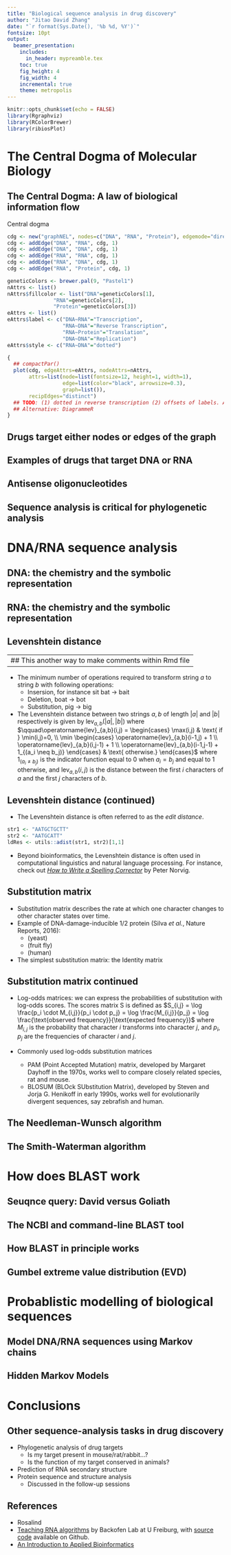 ```yaml
---
title: "Biological sequence analysis in drug discovery"
author: "Jitao David Zhang"
date: "`r format(Sys.Date(), '%b %d, %Y')`"
fontsize: 10pt
output: 
  beamer_presentation:
    includes:
      in_header: mypreamble.tex
    toc: true
    fig_height: 4
    fig_width: 4
    incremental: true
    theme: metropolis
---
```


```r
knitr::opts_chunk$set(echo = FALSE)
library(Rgraphviz)
library(RColorBrewer)
library(ribiosPlot)
```

# The Central Dogma of Molecular Biology

## The Central Dogma: A law of biological information flow

\begincols
  \begincol{.5\textwidth}
    Central dogma
  \endcol
  \begincol{.5\textwidth}
```r
cdg <- new("graphNEL", nodes=c("DNA", "RNA", "Protein"), edgemode="directed")
cdg <- addEdge("DNA", "RNA", cdg, 1)
cdg <- addEdge("DNA", "DNA", cdg, 1)
cdg <- addEdge("RNA", "RNA", cdg, 1)
cdg <- addEdge("RNA", "DNA", cdg, 1)
cdg <- addEdge("RNA", "Protein", cdg, 1)

geneticColors <- brewer.pal(9, "Pastel1")
nAttrs <- list()
nAttrs$fillcolor <- list("DNA"=geneticColors[1],
               "RNA"=geneticColors[2],
               "Protein"=geneticColors[3])
eAttrs <- list()
eAttrs$label <- c("DNA~RNA"="Transcription",
                  "RNA~DNA"="Reverse Transcription",
                  "RNA~Protein"="Translation",
                  "DNA~DNA"="Replication")
eAttrs$style <- c("RNA~DNA"="dotted")

{
  ## compactPar()
  plot(cdg, edgeAttrs=eAttrs, nodeAttrs=nAttrs,
       attrs=list(node=list(fontsize=12, height=1, width=1),
                  edge=list(color="black", arrowsize=0.3),
                  graph=list()),
       recipEdges="distinct")
  ## TODO: (1) dotted in reverse transcription (2) offsets of labels. Are both possible with Rgraphviz?? I am not sure.
  ## Alternative: DiagrammeR
}
```
  \endcol
\endcols  
   
\takehome{The CD graph view offers insights for drug discovery}

## Drugs target either nodes or edges of the graph

\takehome{Drugs target either nodes or edges of the CD graph}

## Examples of drugs that target DNA or RNA

\takehome{More and more drugs target DNA/RNA of the CD graph}

## Antisense oligonucleotides

\takehome{Sequence analysis allows designing potent and specific ASOs}

## Sequence analysis is critical for phylogenetic analysis

\takehome{Sequence analysis helps us understanding evolution of sequences}

# DNA/RNA sequence analysis

## DNA: the chemistry and the symbolic representation

\takehome{DNA is a string of characters and often form double helixes}

## RNA: the chemistry and the symbolic representation

\takehome{RNA is a string of characters and is often single-stranded}

## Levenshtein distance

<!-- This method was invented in 1965 by the Russian Mathematician Vladimir Levenshtein (1935-2017).  --> 

---
## This another way to make comments within Rmd file
---

- The minimum number of operations required to transform string $a$ to string $b$ with following operations:
    * Insersion, for instance sit $\textrm{bat}~\rightarrow~\textrm{bait}$ 
    * Deletion, \textit{e.g.} $\textrm{boat}~\rightarrow~\textrm{bot}$
    * Substitution, \textit{e.g.} $\textrm{pig}~\rightarrow~\textrm{big}$
- The Levenshtein distance between two strings $a, b$ of length $|a|$ and $|b|$ respectively is given by $\operatorname{lev}_{a,b}(|a|,|b|)$ where
  $\qquad\operatorname{lev}_{a,b}(i,j) = \begin{cases}
    \max(i,j) & \text{ if } \min(i,j)=0, \\
    \min \begin{cases}
            \operatorname{lev}_{a,b}(i-1,j) + 1 \\
            \operatorname{lev}_{a,b}(i,j-1) + 1 \\
            \operatorname{lev}_{a,b}(i-1,j-1) + 1_{(a_i \neq b_j)}
         \end{cases} & \text{ otherwise.}
   \end{cases}$
\newline
where $1_{(a_i \neq b_j)}$ is the indicator function equal to 0 when  $a_i = b_j$ and equal to 1 otherwise, and $\operatorname{lev}_{a,b}(i,j)$ is the distance between the first $i$ characters of $a$ and the first $j$ characters of $b$.

## Levenshtein distance (continued)

- The Levenshtein distance is often referred to as the *edit distance*. 

```r
str1 <- "AATGCTGCTT"
str2 <- "AATGCATT"
ldRes <- utils::adist(str1, str2)[1,1]
```

\exercise{What is the Levenshtein distance between \texttt{`r str1`} and \texttt{`r str2`}?}{`r ldRes`}

- Beyond bioinformatics, the Levenshtein distance is often used in computational linguistics and natural language processing. For instance, check out [*How to Write a Spelling Corrector*](http://norvig.com/spell-correct.html) by Peter Norvig.

\takehome{Levenshtein distance applies to biological sequences}

## Substitution matrix

<!-- use \scalebox in the graphicx package to resize things  --> 

- Substitution matrix describes the rate at which one character changes to other character states over time.
- Example of DNA-damage-inducible 1/2 protein (Silva *et al.*, Nature Reports, 2016): 
    * \texttt{...DTGAQTT...} (yeast)
    * \texttt{...D\textcolor{red}{S}GAQTT...} (fruit fly)
    * \texttt{...D\textcolor{red}{S}GAQ\textcolor{red}{M}T...} (human)
- The simplest substitution matrix: the Identity matrix
\scalebox{0.7}{
$\begin{bmatrix}
 1 & 0 & \cdots & 0 & 0 \\
 0 & 1 &        & 0 & 0 \\
 \vdots & & \ddots & & \vdots \\
 0 & 0 &        & 1 & 0 \\
 0 & 0 & \cdots & 0 & 1
\end{bmatrix}$
}

\question{(1) What are the advantage and disadvantage of using the identity matrix? (2) What other alternatives can you imagine?}

## Substitution matrix continued

- Log-odds matrices: we can express the probabilities of substitution with log-odds scores. The scores matrix S is defined as
    $S_{i,j} = \log \frac{p_i \cdot M_{i,j}}{p_i \cdot p_j} = \log \frac{M_{i,j}}{p_j} = \log \frac{\text{observed frequency}}{\text{expected frequency}}$
    \newline
    where $M_{i,j}$ is the probability that character $i$ transforms into character $j$, and $p_i$, $p_j$ are the frequencies of character $i$ and $j$.

- Commonly used log-odds substitution matrices
    * PAM (Point Accepted Mutation) matrix, developed by Margaret Dayhoff in the 1970s, works well to compare closely related species, \textit{e.g.} rat and mouse.
    * BLOSUM (BLOck SUbstitution Matrix), developed by Steven and Jorja G. Henikoff in early 1990s, works well for evolutionarily divergent sequences, say zebrafish and human.

## The Needleman-Wunsch algorithm

\takehome{Dynamic programming underlies the Needleman-Wunsch algorithm}

## The Smith-Waterman algorithm

\takehome{SM reaches local alignment whereas NW reaches global alignment}

# How does BLAST work

## Seuqnce query: David versus Goliath

\takehome{Sequence query is frequently used in drug discovery}

## The NCBI and command-line BLAST tool

\takehome{Anyone can query similar sequences using the BLAST tool}

## How BLAST in principle works

\takehome{BLAST is a heuristic method}

## Gumbel extreme value distribution (EVD)

\takehome{Statistical models are important components of bioinformatics}

# Probablistic modelling of biological sequences

## Model DNA/RNA sequences using Markov chains

\takehome{Markov chain is a probablistic model of biological sequences}

## Hidden Markov Models

\takehome{HMMs allow sequence discrimination}

# Conclusions

## Other sequence-analysis tasks in drug discovery

* Phylogenetic analysis of drug targets
    * Is my target present in mouse/rat/rabbit...?
    * Is the function of my target conserved in animals?
* Prediction of RNA secondary structure
* Protein sequence and structure analysis
    * Discussed in the follow-up sessions
    
## References

* Rosalind
* [Teaching RNA algorithms](http://rna.informatik.uni-freiburg.de/Teaching/) by Backofen Lab at U Freiburg, with [source code](https://github.com/BackofenLab/RNA-Playground) available on Github.
* [An Introduction to Applied Bioinformatics](http://readiab.org/)